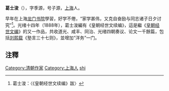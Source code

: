 '''葛士浚'''（{{bd|1848年||1895年||Ge}}），字季源，号子源，[[上海|上海]]人。

早年在上海[[龙门书院|龙门书院]]學習，好学不倦，“家学甚伟，又克自奋励与同志诸子日夕讨究”<ref>葛士浚：〈《皇朝经世文续编》跋〉</ref>。光绪十四年（1888年），葛士浚編有《皇朝经世文续编》，這是繼《[[皇朝经世文编|皇朝经世文编]]》的又一作品，共收道光、咸丰、同治、光绪四朝奏议、论文一千餘篇，包括[[刘熙载|刘熙载]]《塾言三十七则》，並增加“洋务”一门。

== 注釋 ==
{{reflist}}

{{normdaten}}
{{DEFAULTSORT:ge shijun}}
[[Category:清朝作家|Category:清朝作家]]
[[Category:上海人|Category:上海人]]
[[Category:葛姓|shi]]
{{清朝人物小作品}}